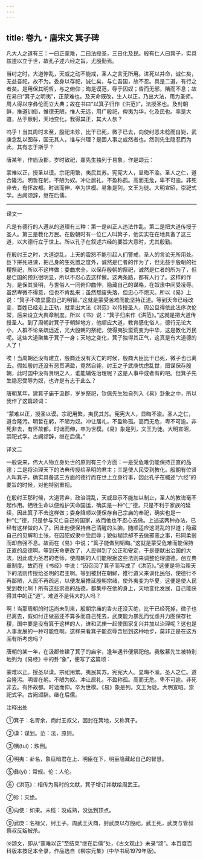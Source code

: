 ```yaml
---
---
---
```

title: 卷九・唐宋文 箕子碑
---

凡大人之道有三：一曰正蒙难，二曰法授圣，三曰化及民。殷有仁人曰箕子，实具兹道以立于世，故孔子述六经之旨，尤殷勤焉。

当纣之时，大道悖乱，天威之动不能戒，圣人之言无所用。进死以并命，诚仁矣，无益吾祀，故不为。委身以存祀，诚仁矣，与亡吾国，故不忍。具是二道，有行之者矣。是用保其明哲，与之俯仰；晦是谟范，辱于囚奴；昏而无邪，隤而不息；故在易曰“箕子之明夷”，正蒙难也。及天命既改，生人以正，乃出大法，用为圣师。周人得以序彝伦而立大典；故在书曰“以箕子归作《洪范》”，法授圣也。及封朝鲜，推道训俗，惟德无陋，惟人无远，用广殷祀，俾夷为华，化及民也。率是大道，丛于厥躬，天地变化，我得其正，其大人欤？

呜乎！当其周时未至，殷祀未殄，比干已死，微子已去，向使纣恶未稔而自毙，武庚念乱以图存，国无其人，谁与兴理？是固人事之或然者也。然则先生隐忍而为此，其有志于斯乎？

唐某年，作庙汲郡，岁时致祀，嘉先生独列于易象，作是颂云：

蒙难以正，授圣以谟。宗祀用繁，夷民其苏。宪宪大人，显晦不渝。圣人之仁，道合隆污。明哲在躬，不陋为奴。冲让居礼，不盈称孤。高而无危，卑不可逾。非死非去，有怀故都。时诎而伸，卒为世模。易象是列，文王为徒。大明宣昭，崇祀式孚。古阙颂辞，继在后儒。

----------------

译文一

凡是有德行的人遵从的道理有三种：第一是纠正人违法作乱。第二是把大道传授于圣人。第三是教化万民。在殷朝时有一位仁人叫箕子，他实实在在地具备了这三道，以大德行立于世上。所以孔子在叙述六经的要旨大意时，尤其殷勤。

在殷纣王之时，大道逆乱，上天的震怒不能引起人们警戒，圣人的言论无所用处。臣下拼死进谏，把己身的生死置之度外，诚然是仁者的作为了，但无益于殷朝的社稷祭祀，所以不这样做；委曲求全，以保存殷朝的祭祀，诚然是仁者的所为了，但是亡国的预兆很明显，所以不忍心去这样做。这两条路，都有人行了。这样的作为，是保其贤明，与世俗人一同俯仰曲伸，隐藏自己的谋略，在奴隶中间受凌辱。虽然卑微不得意，但也不肯乱来；虽然颓废失落，但忠心不熄灭。所以《易》上说：“箕子不敢显露自己的明智。”这就是蒙受苦难而能坚持正道。等到天命已经改变，百姓已经走上正轨，就拿出大法《洪范》以传授圣人，周公旦得依此法序次伦常，后来设立大典章制度。所以《书》说：“箕子归来作《洪范》。”这就是把大道传授圣人。到了周朝封箕子于朝鲜地方，他顺应大道，教育感化俗人，德行无论大小，人群不论亲疏远近，光大殷朝的祭祀，使得夷狄蛮荒变为中华，这是教化万民呢。这些大道聚集于箕子一身；天地之变化，箕子独得其正气，这真是有大道德的人了！

唉！当周朝还没有建立，殷商还没有灭亡的时候，殷商大臣比干已死，微子也已离去。假如殷纣还没有恶贯满盈，竟然自毙，纣王之子武庚忧虑乱世，图谋保存殷朝，此时国中没有贤明之人，谁能辅佐治理呢？这是人事中或者有的吧。但箕子先生隐忍受辱为奴，也许是有志于此么？

唐朝某年，建箕子庙于汲郡，岁岁祭祀，钦佩先生独自列入《易》卦象之中，所以我作了这篇颂词：

“蒙难以正，授圣以谟。宗祀用繁，夷民其苏。宪宪大人，显晦不渝。圣人之仁，道合隆污。明哲在躬，不陋为奴。冲让居礼，不盈称孤。高而无危，卑不可逾。非死非去，有怀故都。时诎而伸，卒为世模。《易》象是列，文王为徒。大明宣昭，崇祀式孚。古阙颂辞，继在后儒。”

译文二

一般说来，伟大人物立身处世的原则有三个方面：一是受危难仍能保持正直的品德；二是将治理天下的法典传授给圣明的君主；三是使人民受到教化。殷朝有位贤人叫箕子，确实具备这三方面的德行而在世上立身行事，因此孔子在概述“六经”的要旨的时候，对他特别重视。

在殷纣王那时候，大道背弃，政治混乱，天威显示不能加以制止，圣人的教诲毫不起作用。牺牲生命以便维护天命国运，确实是一种“仁”德，只是不利于家族的延续，因此箕子不去这样做；委身降顺以便保存自己宗庙的奉祀，确实也是一种“仁”德，只是参与灭亡自己的国家，故而他也不忍心去做。上述这两种办法，已经有这样做的人了。因此他便保持自己清醒的头脑，随顺适应这混乱的世道；隐藏自己的见解和主张，在囚犯奴隶中受屈辱；貌似糊涂却不去做邪恶之事，形同柔弱而却自强不息。故而在《易》中说；“箕子能做到韬晦。”这就是蒙受危难而能保持正直的品德啊。等到天命更改了，人民得到了公正和安定，于是便献出治国的大法，因此成为圣君的老师，使周朝的人们能根据这些法则来调整伦理道德。创立典章制度。故而在《书经》中说：“因召回了箕子而写成了《洪范》。”这便是将治理天下的法则传授给圣明的君主啊。等到被封在朝鲜，推行道义来训化民俗，使德行不再鄙陋，人民不再疏远，以便发展推延殷朝宗绪，使外夷变为华夏，这便是使人民受到教化啊！所有这些崇高的品德，都集中在他的身上，天地变化发展，自己能获得其中的正“道”，难道不是伟大的人吗？

啊！当那周朝的时运尚未到来，殷朝宗庙的香火还没灭绝，比干已经死掉，微子也已离去，假如纣正做恶还不算多而自己死去，武庚能为暴乱而忧虑并力图保存社稷，国中要是没有箕于这样的人，谁和武庚一起使国家复兴并加以治理呢？这也是人事发展的一种可能性啊。这样来看箕子能忍辱含屈到这种地步，莫非正是在这方面有所考虑吗？

唐朝的某一年，在汲郡修建了箕子的庙宇，逢年遇节便祭祀他。我敬慕先生被特别地列为《易经》中的卦“象”，便写了这篇颂：

蒙难以正。授圣以谟。宗祀用繁。夷民其苏。宪宪大人。显晦不渝。圣人之仁。道合隆污。明哲在躬。不陋为奴。冲让居礼。不盈称孤。高而无危。卑不可逾。非死非去。有怀故都。时诎而伸。卒为世模。《易》象是列。文王为徒。大明宣昭。崇祀式孚。古阙颂辞。继在后儒。

注释出处

①箕子：名胥余，商纣王叔父，因封在箕地，又称箕子。

②谟：谋划。范：法，原则。

③隤(tuí)：跌倒。

④明夷：卦名，象征暗君在上、明臣在下，明臣隐藏起自己的智慧。

⑤彝(yí)：常规。伦：人伦。

⑥《洪范》：相传为禹时的文献，箕子增订并献给周武王。

⑦殄：灭绝。

⑧向使：如果。未稔：没成熟，没达到顶点。

⑨武庚：名禄父，纣王子。周武王灭商，封武庚以存殷祀。武王死，武庚与管叔蔡叔反叛被杀。

⑩颂文，即从“蒙难以正”至结束“继在后儒”处，《古文观止》未录“颂”。本百度百科版本按足本全录，作品选自《柳宗元集》(中华书局1979年版)。

